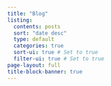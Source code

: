 ```yaml
---
title: "Blog"
listing:
  contents: posts
  sort: "date desc"
  type: default
  categories: true
  sort-ui: true # Set to true
  filter-ui: true # Set to true
page-layout: full
title-block-banner: true
---
```

